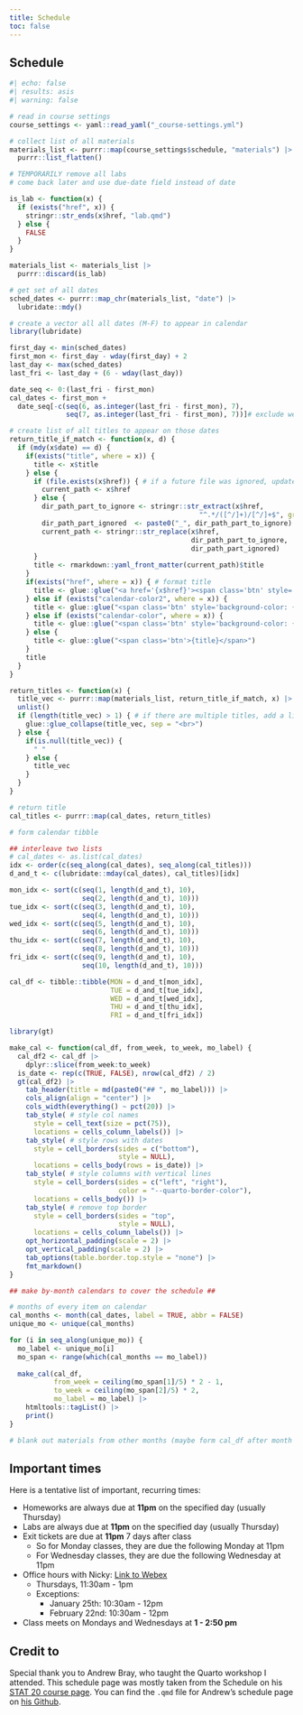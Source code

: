 ```yaml
---
title: Schedule
toc: false
---
```


::: panel-tabset
## Schedule

```r
#| echo: false
#| results: asis
#| warning: false

# read in course settings
course_settings <- yaml::read_yaml("_course-settings.yml")

# collect list of all materials
materials_list <- purrr::map(course_settings$schedule, "materials") |>
  purrr::list_flatten()

# TEMPORARILY remove all labs
# come back later and use due-date field instead of date

is_lab <- function(x) {
  if (exists("href", x)) {
    stringr::str_ends(x$href, "lab.qmd")
  } else {
    FALSE
  }
}

materials_list <- materials_list |>
  purrr::discard(is_lab)

# get set of all dates
sched_dates <- purrr::map_chr(materials_list, "date") |>
  lubridate::mdy()

# create a vector all all dates (M-F) to appear in calendar
library(lubridate)

first_day <- min(sched_dates)
first_mon <- first_day - wday(first_day) + 2
last_day <- max(sched_dates)
last_fri <- last_day + (6 - wday(last_day))

date_seq <- 0:(last_fri - first_mon)
cal_dates <- first_mon + 
  date_seq[-c(seq(6, as.integer(last_fri - first_mon), 7),
              seq(7, as.integer(last_fri - first_mon), 7))]# exclude weekends

# create list of all titles to appear on those dates
return_title_if_match <- function(x, d) {
  if (mdy(x$date) == d) {
    if(exists("title", where = x)) {
      title <- x$title
    } else {
      if (file.exists(x$href)) { # if a future file was ignored, update path
        current_path <- x$href
      } else {
        dir_path_part_to_ignore <- stringr::str_extract(x$href,
                                               "^.*/([^/]+)/[^/]+$", group = 1)
        dir_path_part_ignored  <- paste0("_", dir_path_part_to_ignore)
        current_path <- stringr::str_replace(x$href,
                                             dir_path_part_to_ignore,
                                             dir_path_part_ignored)
      }
      title <- rmarkdown::yaml_front_matter(current_path)$title
    }
    if(exists("href", where = x)) { # format title
      title <- glue::glue("<a href='{x$href}'><span class='btn' style='background-color: {x$`calendar-color`}; color: {x$`calendar-color2`}; '>{title}</span></a>")
    } else if (exists("calendar-color2", where = x)) {
      title <- glue::glue("<span class='btn' style='background-color: {x$`calendar-color`}; color: {x$`calendar-color2`}; '>{title}</span>")
    } else if (exists("calendar-color", where = x)) {
      title <- glue::glue("<span class='btn' style='background-color: {x$`calendar-color`};'>{title}</span>")
    } else {
      title <- glue::glue("<span class='btn'>{title}</span>")
    }
    title
  }
}

return_titles <- function(x) {
  title_vec <- purrr::map(materials_list, return_title_if_match, x) |>
  unlist()
  if (length(title_vec) > 1) { # if there are multiple titles, add a line break
    glue::glue_collapse(title_vec, sep = "<br>")
  } else {
    if(is.null(title_vec)) {
      " "
    } else {
      title_vec
    }
  }
}

# return title
cal_titles <- purrr::map(cal_dates, return_titles)

# form calendar tibble

## interleave two lists
# cal_dates <- as.list(cal_dates)
idx <- order(c(seq_along(cal_dates), seq_along(cal_titles)))
d_and_t <- c(lubridate::mday(cal_dates), cal_titles)[idx]

mon_idx <- sort(c(seq(1, length(d_and_t), 10),
                  seq(2, length(d_and_t), 10)))
tue_idx <- sort(c(seq(3, length(d_and_t), 10),
                  seq(4, length(d_and_t), 10)))
wed_idx <- sort(c(seq(5, length(d_and_t), 10),
                  seq(6, length(d_and_t), 10)))
thu_idx <- sort(c(seq(7, length(d_and_t), 10),
                  seq(8, length(d_and_t), 10)))
fri_idx <- sort(c(seq(9, length(d_and_t), 10),
                  seq(10, length(d_and_t), 10)))

cal_df <- tibble::tibble(MON = d_and_t[mon_idx],
                         TUE = d_and_t[tue_idx],
                         WED = d_and_t[wed_idx],
                         THU = d_and_t[thu_idx],
                         FRI = d_and_t[fri_idx])

library(gt)

make_cal <- function(cal_df, from_week, to_week, mo_label) {
  cal_df2 <- cal_df |>
    dplyr::slice(from_week:to_week)
  is_date <- rep(c(TRUE, FALSE), nrow(cal_df2) / 2)
  gt(cal_df2) |>
    tab_header(title = md(paste0("## ", mo_label))) |>
    cols_align(align = "center") |>
    cols_width(everything() ~ pct(20)) |>
    tab_style( # style col names
      style = cell_text(size = pct(75)),
      locations = cells_column_labels()) |>
    tab_style( # style rows with dates
      style = cell_borders(sides = c("bottom"),
                           style = NULL),
      locations = cells_body(rows = is_date)) |> 
    tab_style( # style columns with vertical lines
      style = cell_borders(sides = c("left", "right"),
                           color = "--quarto-border-color"),
      locations = cells_body()) |>
    tab_style( # remove top border
      style = cell_borders(sides = "top",
                           style = NULL),
      locations = cells_column_labels()) |>
    opt_horizontal_padding(scale = 2) |>
    opt_vertical_padding(scale = 2) |>
    tab_options(table.border.top.style = "none") |>
    fmt_markdown()
}

## make by-month calendars to cover the schedule ##

# months of every item on calendar
cal_months <- month(cal_dates, label = TRUE, abbr = FALSE)
unique_mo <- unique(cal_months)

for (i in seq_along(unique_mo)) {
  mo_label <- unique_mo[i]
  mo_span <- range(which(cal_months == mo_label))
  
  make_cal(cal_df,
           from_week = ceiling(mo_span[1]/5) * 2 - 1, 
           to_week = ceiling(mo_span[2]/5) * 2,
           mo_label = mo_label) |>
    htmltools::tagList() |>
    print()
}

# blank out materials from other months (maybe form cal_df after month is specified)
```

<!-- ![](assets/schedule-sketch-3.png) -->

## Important times

Here is a tentative list of important, recurring times:

-   Homeworks are always due at **11pm** on the specified day (usually Thursday)
-   Labs are always due at **11pm** on the specified day (usually Thursday)
-   Exit tickets are due at **11pm** 7 days after class
    -   So for Monday classes, they are due the following Monday at 11pm
    -   For Wednesday classes, they are due the following Wednesday at 11pm
-   Office hours with Nicky: [Link to Webex](https://ohsu.webex.com/meet/wakim)
    -   Thursdays, 11:30am - 1pm
    -   Exceptions: 
        -   January 25th: 10:30am - 12pm
        -   February 22nd: 10:30am - 12pm
-   Class meets on Mondays and Wednesdays at **1 - 2:50 pm**

## Credit to

Special thank you to Andrew Bray, who taught the Quarto workshop I attended. This schedule page was mostly taken from the Schedule on his [STAT 20 course page](https://www.stat20.org/). You can find the `.qmd` file for Andrew's schedule page on [his Github](https://github.com/stat20/stat20/blob/main/schedule.qmd).
:::
